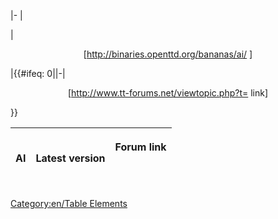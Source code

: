 <includeonly>|-
|<center>'''{{{1}}}'''</center>
|<center>[http://binaries.openttd.org/bananas/ai/{{{4}}} {{{2}}}]</center>
|{{#ifeq: 0|{{{3}}}|-|<center>[http://www.tt-forums.net/viewtopic.php?t={{{3}}} link]</center>}}</includeonly>
<noinclude>
{|border="1" 
 ! scope="col" | AI
 ! scope="col" | Latest version 
 ! scope="col" | Forum link
 {{en/Community/AI/AI general|NoAI|0.7.0|41382|noai.tar.gz}}
 {{en/Community/AI/AI general|AI without forum link|1|0|ai.tar.gz}}
|}
[[Category:en/Table Elements]]
</noinclude>